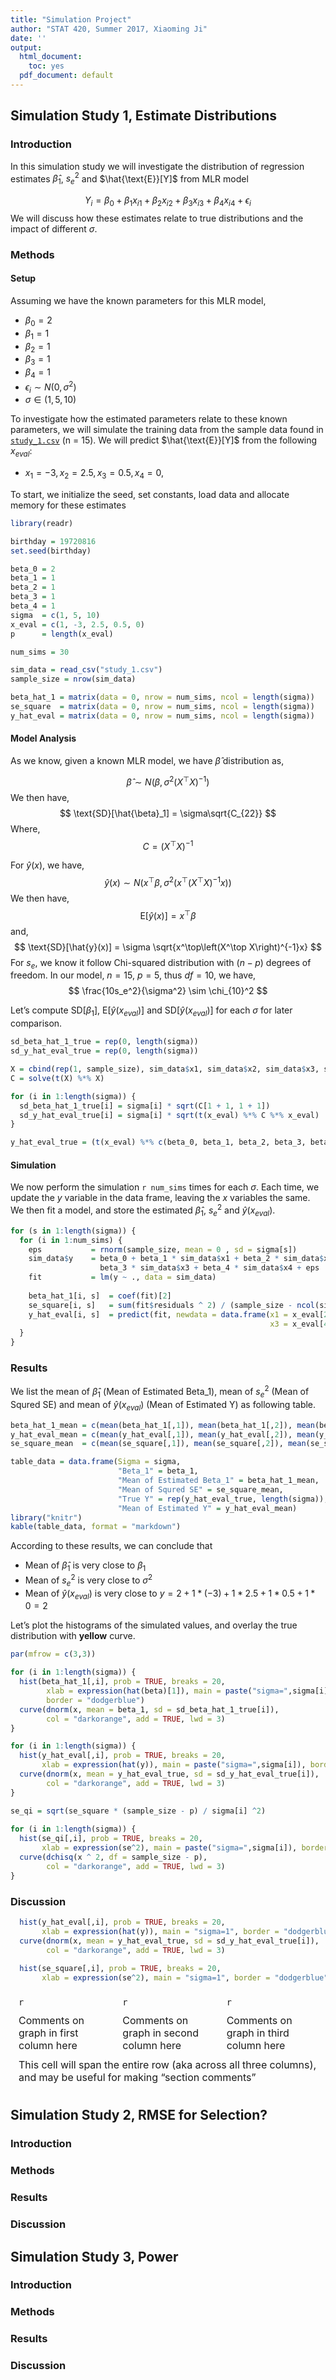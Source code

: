```yaml
---
title: "Simulation Project"
author: "STAT 420, Summer 2017, Xiaoming Ji"
date: ''
output:
  html_document: 
    toc: yes
  pdf_document: default
---
```


## Simulation Study 1, Estimate Distributions

### Introduction
In this simulation study we will investigate the distribution of regression estimates $\hat{\beta}_1$, $s_e^2$ and $\hat{\text{E}}[Y]$ from MLR model

$$
Y_i = \beta_0 + \beta_1 x_{i1} + \beta_2 x_{i2} + \beta_3 x_{i3}  + \beta_4 x_{i4} + \epsilon_i
$$
We will discuss how these estimates relate to true distributions and the impact of different $\sigma$.


### Methods

#### Setup
Assuming we have the known parameters for this MLR model,

- $\beta_0 = 2$
- $\beta_1 = 1$
- $\beta_2 = 1$
- $\beta_3 = 1$
- $\beta_4 = 1$
- $\epsilon_i \sim N(0, \sigma^2)$
- $\sigma \in (1, 5, 10)$

To investigate how the estimated parameters relate to these known parameters, we will simulate the training data from the sample data found in [`study_1.csv`](study_1.csv) (n = 15). We will predict $\hat{\text{E}}[Y]$ from the following $x_{eval}$:

- $x_1 = -3, x_2 = 2.5, x_3 = 0.5, x_4 = 0$, 

To start, we initialize the seed, set constants, load data and allocate memory for these estimates

```r
library(readr)

birthday = 19720816
set.seed(birthday)

beta_0 = 2
beta_1 = 1
beta_2 = 1
beta_3 = 1
beta_4 = 1
sigma  = c(1, 5, 10)
x_eval = c(1, -3, 2.5, 0.5, 0)
p      = length(x_eval)

num_sims = 30

sim_data = read_csv("study_1.csv")
sample_size = nrow(sim_data)

beta_hat_1 = matrix(data = 0, nrow = num_sims, ncol = length(sigma))
se_square  = matrix(data = 0, nrow = num_sims, ncol = length(sigma))
y_hat_eval = matrix(data = 0, nrow = num_sims, ncol = length(sigma))
```

#### Model Analysis
As we know, given a known MLR model, we have $\hat{\beta}$ distribution as,

$$
\hat{\beta} \sim N\left(\beta, \sigma^2 \left(X^\top X\right)^{-1}  \right)
$$ 
We then have,
$$
\text{SD}[\hat{\beta}_1] = \sigma\sqrt{C_{22}}
$$
Where,
$$
C = \left(X^\top X\right)^{-1}
$$

For $\hat{y}(x)$, we have, 
$$
\hat{y}(x) \sim N \left(x^\top\beta, \sigma^2\left(x^\top\left(X^\top X\right)^{-1}x\right) \right)
$$
We then have,
$$
\text{E}[\hat{y}(x)] = x^\top\beta
$$
and,
$$
\text{SD}[\hat{y}(x)] = \sigma \sqrt{x^\top\left(X^\top X\right)^{-1}x}
$$
For $s_e$, we know it follow Chi-squared distribution with $(n-p)$ degrees of freedom. In our model, $n=15$, $p=5$, thus $df=10$, we have,
$$
\frac{10s_e^2}{\sigma^2} \sim \chi_{10}^2
$$

Let's compute $\text{SD}[{\beta_1}]$, $\text{E}[\hat{y}(x_{eval})]$ and $\text{SD}[\hat{y}(x_{eval})]$ for each $\sigma$ for later comparison.

```r
sd_beta_hat_1_true = rep(0, length(sigma))
sd_y_hat_eval_true = rep(0, length(sigma))

X = cbind(rep(1, sample_size), sim_data$x1, sim_data$x2, sim_data$x3, sim_data$x4)
C = solve(t(X) %*% X)

for (i in 1:length(sigma)) {
  sd_beta_hat_1_true[i] = sigma[i] * sqrt(C[1 + 1, 1 + 1])
  sd_y_hat_eval_true[i] = sigma[i] * sqrt(t(x_eval) %*% C %*% x_eval)
}

y_hat_eval_true = (t(x_eval) %*% c(beta_0, beta_1, beta_2, beta_3, beta_4))[1]
```


#### Simulation
We now perform the simulation `r num_sims` times for each $\sigma$. Each time, we update the $y$ variable in the data frame, leaving the $x$ variables the same. We then fit a model, and store the estimated $\hat{\beta}_1$, $s_e^2$ and $\hat{y}(x_{eval})$.

```r
for (s in 1:length(sigma)) {
  for (i in 1:num_sims) {
    eps           = rnorm(sample_size, mean = 0 , sd = sigma[s])
    sim_data$y    = beta_0 + beta_1 * sim_data$x1 + beta_2 * sim_data$x2 + 
                    beta_3 * sim_data$x3 + beta_4 * sim_data$x4 + eps
    fit           = lm(y ~ ., data = sim_data)
    
    beta_hat_1[i, s]  = coef(fit)[2]
    se_square[i, s]   = sum(fit$residuals ^ 2) / (sample_size - ncol(sim_data))
    y_hat_eval[i, s]  = predict(fit, newdata = data.frame(x1 = x_eval[2], x2 = x_eval[3],
                                                          x3 = x_eval[4], x4 = x_eval[5] ))
  }
}

```



### Results
We list the mean of $\hat{\beta}_1$ (Mean of Estimated Beta_1), mean of $s_e^2$ (Mean of Squred SE) and mean of $\hat{y}(x_{eval})$ (Mean of Estimated Y) as following table.

```r
beta_hat_1_mean = c(mean(beta_hat_1[,1]), mean(beta_hat_1[,2]), mean(beta_hat_1[,3]))
y_hat_eval_mean = c(mean(y_hat_eval[,1]), mean(y_hat_eval[,2]), mean(y_hat_eval[,3]))
se_square_mean  = c(mean(se_square[,1]), mean(se_square[,2]), mean(se_square[,3]))

table_data = data.frame(Sigma = sigma,
                        "Beta_1" = beta_1,
                        "Mean of Estimated Beta_1" = beta_hat_1_mean,
                        "Mean of Squred SE" = se_square_mean,
                        "True Y" = rep(y_hat_eval_true, length(sigma)),
                        "Mean of Estimated Y" = y_hat_eval_mean)
library("knitr")
kable(table_data, format = "markdown")
```

According to these results, we can conclude that 

- Mean of $\hat{\beta}_1$ is very close to $\beta_1$
- Mean of $s_e^2$ is very close to $\sigma^2$
- Mean of $\hat{y}(x_{eval})$ is very close to $y = 2 + 1 * (-3) +  1 * 2.5 + 1 * 0.5 + 1 * 0 = 2$

Let's plot the histograms of the simulated values, and overlay the true distribution with **yellow** curve.

```r
par(mfrow = c(3,3))

for (i in 1:length(sigma)) {
  hist(beta_hat_1[,i], prob = TRUE, breaks = 20, 
        xlab = expression(hat(beta)[1]), main = paste("sigma=",sigma[i]), 
        border = "dodgerblue")
  curve(dnorm(x, mean = beta_1, sd = sd_beta_hat_1_true[i]), 
        col = "darkorange", add = TRUE, lwd = 3)
}

for (i in 1:length(sigma)) {
  hist(y_hat_eval[,i], prob = TRUE, breaks = 20, 
       xlab = expression(hat(y)), main = paste("sigma=",sigma[i]), border = "dodgerblue")
  curve(dnorm(x, mean = y_hat_eval_true, sd = sd_y_hat_eval_true[i]), 
        col = "darkorange", add = TRUE, lwd = 3)
}

se_qi = sqrt(se_square * (sample_size - p) / sigma[i] ^2)
  
for (i in 1:length(sigma)) {
  hist(se_qi[,i], prob = TRUE, breaks = 20, 
       xlab = expression(se^2), main = paste("sigma=",sigma[i]), border = "dodgerblue")
  curve(dchisq(x ^ 2, df = sample_size - p), 
        col = "darkorange", add = TRUE, lwd = 3)
}
```

### Discussion
```r
  hist(y_hat_eval[,i], prob = TRUE, breaks = 20, 
       xlab = expression(hat(y)), main = "sigma=1", border = "dodgerblue")
  curve(dnorm(x, mean = y_hat_eval_true, sd = sd_y_hat_eval_true[i]), 
        col = "darkorange", add = TRUE, lwd = 3)
  
  hist(se_square[,i], prob = TRUE, breaks = 20, 
       xlab = expression(se^2), main = "sigma=1", border = "dodgerblue")
```

<table style = "border-collapse: separate; border-spacing: 5px;">
  <tr>
    <td style = "width: 33%;">
      ```r

      ```
    </td>
    <td style = "width: 33%;">
      ```r

      ```
    </td>
    <td style = "width: 33%;">
      ```r

      ```
    </td>
  </tr>
  <tr>
    <td>
      Comments on graph in first column here
    </td>
    <td>
      Comments on graph in second column here
    </td>
    <td>
      Comments on graph in third column here
    </td>
  </tr>
  <tr>
    <td colspan = "3">
      This cell will span the entire row (aka across all three columns), and may be useful for making "section comments"
    </td>
  </tr>
</table>


## Simulation Study 2, RMSE for Selection?
### Introduction
### Methods
### Results
### Discussion


## Simulation Study 3, Power
### Introduction
### Methods
### Results
### Discussion

